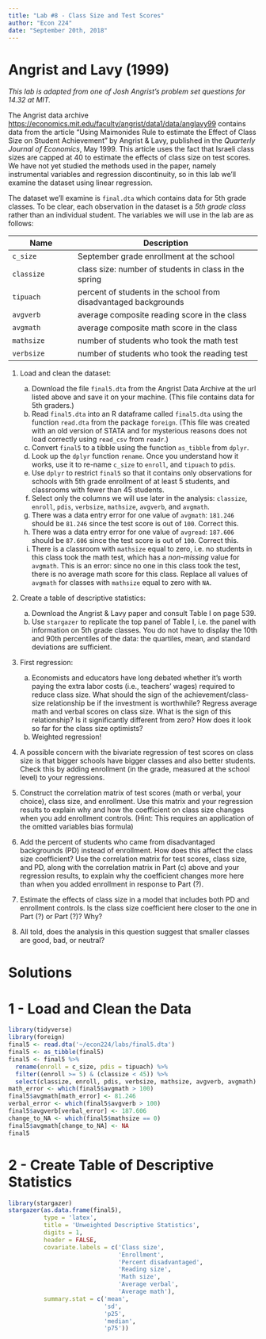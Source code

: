 ```yaml
---
title: "Lab #8 - Class Size and Test Scores"
author: "Econ 224"
date: "September 20th, 2018"
---
```



# Angrist and Lavy (1999)

*This lab is adapted from one of Josh Angrist's problem set questions for 14.32 at MIT.* 



The Angrist data archive [https://economics.mit.edu/faculty/angrist/data1/data/anglavy99](https://economics.mit.edu/faculty/angrist/data1/data/anglavy99) contains data from the article “Using Maimonides Rule to estimate the
Effect of Class Size on Student Achievement” by Angrist & Lavy, published in the *Quarterly Journal of Economics*, May 1999.
This article uses the fact that Israeli class sizes are capped at 40 to estimate the effects of class size on test scores.
We have not yet studied the methods used in the paper, namely instrumental variables and regression discontinuity, so in this lab we'll examine the dataset using linear regression.

The dataset we'll examine is `final.dta` which contains data for 5th grade classes.
To be clear, each observation in the dataset is a *5th grade class* rather than an individual student.
The variables we will use in the lab are as follows:

| Name | Description |
| ---- | ----------- |
| `c_size` | September grade enrollment at the school |
| `classize` | class size: number of students in class in the spring |
| `tipuach` | percent of students in the school from disadvantaged backgrounds |
| `avgverb` | average composite reading score in the class |
| `avgmath` | average composite math score in the class |
| `mathsize` | number of students who took the math test |
| `verbsize` | number of students who took the reading test |



1. Load and clean the dataset: 
      (a) Download the file `final5.dta` from the Angrist Data Archive at the url listed above and save it on your machine. (This file contains data for 5th graders.) 
      (b) Read `final5.dta` into an R dataframe called `final5.dta` using the function `read.dta` from the package `foreign`. (This file was created with an old version of STATA and for mysterious reasons does not load correctly using `read_csv` from `readr`.) 
      (c) Convert `final5` to a tibble using the function `as_tibble` from `dplyr`.
      (d) Look up the `dplyr` function `rename`. Once you understand how it works, use it to  re-name `c_size` to `enroll`, and `tipuach` to `pdis`.
      (e) Use `dplyr` to restrict `final5` so that it contains only observations for schools with 5th grade enrollment of at least 5 students, and classrooms with fewer than 45 students. 
      (f) Select only the columns we will use later in the analysis: `classize`, `enroll`, `pdis`, `verbsize`, `mathsize`, `avgverb`, and `avgmath`.
      (g) There was a data entry error for one value of `avgmath`: `181.246` should be `81.246` since the test score is out of `100`. Correct this.
      (h) There was a data entry error for one value of `avgread`: `187.606` should be `87.606` since the test score is out of `100`. Correct this.
      (i) There is a classroom with `mathsize` equal to zero, i.e. no students in this class took the math test, which has a *non-missing* value for `avgmath`. This is an error: since no one in this class took the test, there is no average math score for this class.
      Replace all values of `avgmath` for classes with `mathsize` equal to zero with `NA`. 

2. Create a table of descriptive statistics:
      (a) Download the Angrist & Lavy paper and consult Table I on page 539.
      (b) Use `stargazer` to replicate the top panel of Table I, i.e. the panel with information on 5th grade classes. You do not have to display the 10th and 90th percentiles of the data: the quartiles, mean, and standard deviations are sufficient.

3. First regression:
      (a) Economists and educators have long debated whether it’s worth paying the extra labor costs (i.e., teachers’ wages) required to reduce class size. 
      What should the sign of the achievement/class-size relationship be if the investment is worthwhile? Regress average math and verbal scores on class size. What is the sign of this relationship? Is it significantly different from zero? How does it look so far for the class size optimists?
      (b) Weighted regression!

4. A possible concern with the bivariate regression of test scores on class size is that bigger schools have bigger classes and also better students. Check this by adding enrollment (in the grade, measured at the school level) to your regressions.

5. Construct the correlation matrix of test scores (math or verbal, your choice), class size, and enrollment. Use this matrix and your regression results to explain why and how the coefficient on class size changes when you add enrollment controls. 
(Hint: This requires an application of the omitted variables bias formula)

6. Add the percent of students who came from disadvantaged backgrounds (PD) instead of enrollment. How does this affect the class size coefficient? Use the correlation matrix for test scores, class size, and PD, along with the correlation matrix in Part (c) above and your regression results, to explain why the coefficient changes more here than when you added enrollment in response to Part (?).

7. Estimate the effects of class size in a model that includes both PD and enrollment controls. Is the class size coefficient here closer to the one in Part (?) or Part (?)? Why?

8. All told, does the analysis in this question suggest that smaller classes are good, bad, or neutral?


# Solutions
<!-- ANS_START -->
# 1 - Load and Clean the Data
```r
library(tidyverse)
library(foreign)
final5 <- read.dta('~/econ224/labs/final5.dta')
final5 <- as_tibble(final5)
final5 <- final5 %>%
  rename(enroll = c_size, pdis = tipuach) %>%
  filter((enroll >= 5) & (classize < 45)) %>% 
  select(classize, enroll, pdis, verbsize, mathsize, avgverb, avgmath)
math_error <- which(final5$avgmath > 100)
final5$avgmath[math_error] <- 81.246
verbal_error <- which(final5$avgverb > 100)
final5$avgverb[verbal_error] <- 187.606
change_to_NA <- which(final5$mathsize == 0)
final5$avgmath[change_to_NA] <- NA
final5
```

# 2 - Create Table of Descriptive Statistics
<!-- ANS_END -->
```r
library(stargazer)
stargazer(as.data.frame(final5), 
          type = 'latex',
          title = 'Unweighted Descriptive Statistics', 
          digits = 1, 
          header = FALSE,
          covariate.labels = c('Class size',
                               'Enrollment',
                               'Percent disadvantaged',
                               'Reading size',
                               'Math size',
                               'Average verbal',
                               'Average math'), 
          summary.stat = c('mean',
                           'sd',
                           'p25',
                           'median',
                           'p75'))
```
